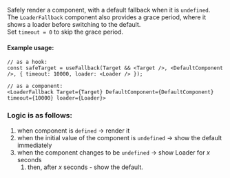 
Safely render a component, with a default fallback when it is `undefined`.  
The `LoaderFallback` component also provides a grace period, where it shows a loader before switching to the default.  
Set `timeout = 0` to skip the grace period.

#### Example usage:

```tsx
// as a hook:
const safeTarget = useFallback(Target && <Target />, <DefaultComponent />, { timeout: 10000, loader: <Loader /> });

// as a component:
<LoaderFallback Target={Target} DefaultComponent={DefaultComponent} timeout={10000} loader={Loader}>
```

### Logic is as follows:

1. when component is `defined` -> render it
1. when the initial value of the component is `undefined` -> show the default immediately
1. when the component changes to be `undefined` -> show Loader for _x_ seconds
   1. then, after _x_ seconds - show the default.

<!-- live playground doesn't keep state when editing :( -->
<!-- Try it out:

```tsx live
function Example() {
  return (
    <LoaderFallback
      Target={RegularComponent} // comment this out
      DefaultComponent={Fallback}
      timeout={2000}
    />
  );

  function RegularComponent() {
    return <div>regular component</div>;
  }

  function Fallback() {
    return <div>this shows when component is undefined</div>;
  }
}
``` -->

